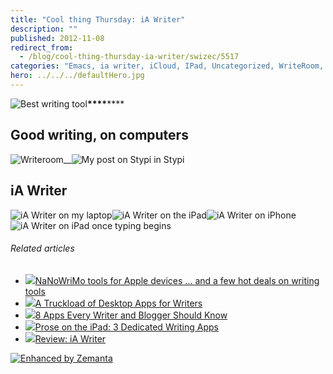```yaml
---
title: "Cool thing Thursday: iA Writer"
description: ""
published: 2012-11-08
redirect_from:
  - /blog/cool-thing-thursday-ia-writer/swizec/5517
categories: "Emacs, ia writer, iCloud, IPad, Uncategorized, WriteRoom, Writing"
hero: ../../../defaultHero.jpg
---
```


![Best writing tool](http://distilleryimage6.s3.amazonaws.com/b5299ee41ef011e2979222000a1e9df0_7.jpg "Best writing tool")![]()![]()**![]()\*\*\*\***\*\*\*\*

## Good writing, on computers

![]()![Writeroom](http://swizec.com/blog/wp-content/uploads/2012/11/writeroom-screenshot-1024x640.png "Writeroom")\_\_![]()![My post on Stypi in Stypi](http://swizec.com/blog/wp-content/uploads/2012/01/Screen-Shot-2012-01-03-at-4.25.36-PM.png "My post on Stypi in Stypi")![]()

## iA Writer

![iA Writer on my laptop](http://swizec.com/blog/wp-content/uploads/2012/11/ia-writer-macos-1024x640.png "iA Writer on my laptop")![]()![]()![]()![]()![]()![iA Writer on the iPad](http://swizec.com/blog/wp-content/uploads/2012/11/ia-writer-ipad-landscape.png "iA Writer on the iPad")![iA Writer on iPhone](http://swizec.com/blog/wp-content/uploads/2012/11/ia-writer-iphone.png "iA Writer on iPhone")![]()![iA Writer on iPad once typing begins](http://swizec.com/blog/wp-content/uploads/2012/11/ia-writer-ipad-portrait-clean.png "iA Writer on iPad once typing begins")

###### Related articles

- [![](http://i.zemanta.com/122438801_80_80.jpg)](http://www.tuaw.com/2012/10/31/nanowrimo-tools-for-apple-devices-and-a-few-hot-deals-on-wri/)[NaNoWriMo tools for Apple devices ... and a few hot deals on writing tools](http://www.tuaw.com/2012/10/31/nanowrimo-tools-for-apple-devices-and-a-few-hot-deals-on-wri/)
- [![](http://i.zemanta.com/111521151_80_80.jpg)](http://notes.envato.com/general/a-truckload-of-desktop-apps-for-writers/)[A Truckload of Desktop Apps for Writers](http://notes.envato.com/general/a-truckload-of-desktop-apps-for-writers/)
- [![](http://i.zemanta.com/123900024_80_80.jpg)](http://mashable.com/2012/11/06/writing-apps/)[8 Apps Every Writer and Blogger Should Know](http://mashable.com/2012/11/06/writing-apps/)
- [![](http://i.zemanta.com/115284071_80_80.jpg)](http://www.wired.com/reviews/2012/09/writing-apps-ipad/)[Prose on the iPad: 3 Dedicated Writing Apps](http://www.wired.com/reviews/2012/09/writing-apps-ipad/)
- [![](http://i.zemanta.com/noimg_82_80_80.jpg)](http://www.hopelesscom.de/2012/8/20/review__ia_writer.html)[Review: iA Writer](http://www.hopelesscom.de/2012/8/20/review__ia_writer.html)

[![Enhanced by Zemanta](http://img.zemanta.com/zemified_e.png?x-id=a151bf8b-2f3d-433b-8663-89fa885ef83e)](http://www.zemanta.com/?px "Enhanced by Zemanta")
